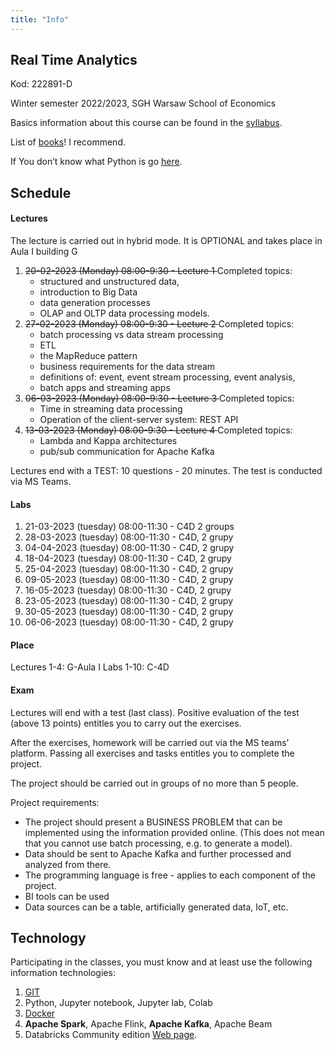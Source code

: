 ```yaml
---
title: "Info"
---
```


## Real Time Analytics 

Kod: 222891-D

Winter semester 2022/2023,
SGH Warsaw School of Economics


Basics information about this course can be found in the [syllabus](/sylabus).

List of [books](/books)! I recommend.

If You don't know what Python is go [here](/info).

## Schedule

#### Lectures

The lecture is carried out in hybrid mode.
It is OPTIONAL and takes place in Aula I building G

1. <del>20-02-2023 (Monday) 08:00-9:30 - Lecture 1</del>
    Completed topics:
    - structured and unstructured data, 
    - introduction to Big Data
    - data generation processes
    - OLAP and OLTP data processing models.

2. <del>27-02-2023 (Monday) 08:00-9:30 - Lecture 2</del>
    Completed topics:
    - batch processing vs data stream processing
    - ETL
    - the MapReduce pattern
    - business requirements for the data stream
    - definitions of: event, event stream processing, event analysis,
    - batch apps and streaming apps
3. <del>06-03-2023 (Monday) 08:00-9:30 - Lecture 3</del>
    Completed topics:
    - Time in streaming data processing
    - Operation of the client-server system: REST API
4. <del>13-03-2023 (Monday) 08:00-9:30 - Lecture 4</del>
    Completed topics: 
    - Lambda and Kappa architectures
    - pub/sub communication for Apache Kafka

Lectures end with a TEST: 10 questions - 20 minutes.
The test is conducted via MS Teams.

#### Labs

1. 21-03-2023 (tuesday) 08:00-11:30 - C4D 2 groups
2. 28-03-2023 (tuesday) 08:00-11:30 - C4D, 2 grupy
3. 04-04-2023 (tuesday) 08:00-11:30 - C4D, 2 grupy 
4. 18-04-2023 (tuesday) 08:00-11:30 - C4D, 2 grupy 
5. 25-04-2023 (tuesday) 08:00-11:30 - C4D, 2 grupy 
6. 09-05-2023 (tuesday) 08:00-11:30 - C4D, 2 grupy 
7. 16-05-2023 (tuesday) 08:00-11:30 - C4D, 2 grupy 
8. 23-05-2023 (tuesday) 08:00-11:30 - C4D, 2 grupy 
9. 30-05-2023 (tuesday) 08:00-11:30 - C4D, 2 grupy
10. 06-06-2023 (tuesday) 08:00-11:30 - C4D, 2 grupy 

#### Place

Lectures 1-4: G-Aula I
Labs 1-10: C-4D

#### Exam

Lectures will end with a test (last class).
Positive evaluation of the test (above 13 points) entitles you to carry out the exercises.

After the exercises, homework will be carried out via the MS teams' platform.
Passing all exercises and tasks entitles you to complete the project.

The project should be carried out in groups of no more than 5 people.

Project requirements:

- The project should present a BUSINESS PROBLEM that can be implemented using the information provided online. (This does not mean that you cannot use batch processing, e.g. to generate a model).
- Data should be sent to Apache Kafka and further processed and analyzed from there.
- The programming language is free - applies to each component of the project.
- BI tools can be used
- Data sources can be a table, artificially generated data, IoT, etc.

## Technology

Participating in the classes, you must know and at least use the following information technologies:

1. [GIT](https://sebkaz-teaching.github.io/RTA_2023EN/info/) 
2. Python, Jupyter notebook, Jupyter lab, Colab
3. [Docker](https://sebkaz-teaching.github.io/RTA_2023EN/info/)
4. **Apache Spark**, Apache Flink, **Apache Kafka**, Apache Beam
5. Databricks Community edition [Web page](https://community.cloud.databricks.com/login.html).